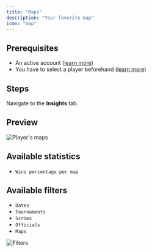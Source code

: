 ```yaml
---
title: "Maps"
description: "Your favorite map"
icon: "map"
---
```


## Prerequisites

- An active account ([learn more](/get-started/setup))
- You have to select a player beforehand ([learn more](/core/player/root))

## Steps

Navigate to the **Insights** tab.

## Preview

<Frame>
    <img
        src="./images/maps/component.png"
        alt="Player's maps"
    />
</Frame>

## Available statistics

- `Wins percentage per map`

## Available filters

- `Dates`
- `Tournaments`
- `Scrims`
- `Officials`
- `Maps`

<Frame>
    <img
        src="./images/maps/filters.png"
        alt="Filters"
    />
</Frame>
